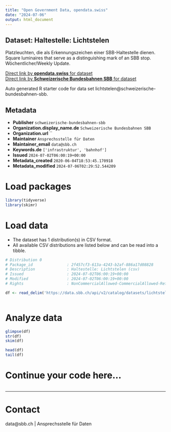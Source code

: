 ```yaml
---
title: "Open Government Data, opendata.swiss"
date: "2024-07-06"
output: html_document
---
```


## Dataset: Haltestelle: Lichtstelen

Platzleuchten, die als Erkennungszeichen einer SBB-Haltestelle dienen. Square luminaires that serve as a distinguishing mark of an SBB stop. Wöchentlicher/Weekly Update.

[Direct link by **opendata.swiss** for dataset](https://opendata.swiss/de/dataset/haltestelle-lichtstelen)<br>
[Direct link by **Schweizerische Bundesbahnen SBB** for dataset](https://data.sbb.ch/explore/dataset/lichtstelen/)

Auto generated R starter code for data set lichtstelen@schweizerische-bundesbahnen-sbb.

## Metadata

- **Publisher** `schweizerische-bundesbahnen-sbb`
- **Organization.display_name.de** `Schweizerische Bundesbahnen SBB`
- **Organization.url** ``
- **Maintainer** `Ansprechsstelle für Daten`
- **Maintainer_email** `data@sbb.ch`
- **Keywords.de** `['infrastruktur', 'bahnhof']`
- **Issued** `2024-07-02T06:00:19+00:00`
- **Metadata_created** `2020-06-04T18:53:45.170918`
- **Metadata_modified** `2024-07-06T02:29:52.544209`


# Load packages

```r

library(tidyverse)
library(skimr)

```

# Load data

-   The dataset has 1 distribution(s) in CSV format.
-   All available CSV distributions are listed below and can be read into a tibble.

```r

# Distribution 0
# Package_id               : 2f457cf3-613a-4243-b2af-886a17d08828
# Description              : Haltestelle: Lichtstelen (csv)
# Issued                   : 2024-07-02T06:00:19+00:00
# Modified                 : 2024-07-02T06:00:19+00:00
# Rights                   : NonCommercialAllowed-CommercialAllowed-ReferenceRequired

df <- read_delim('https://data.sbb.ch/api/v2/catalog/datasets/lichtstelen/exports/csv')



```

# Analyze data

```r

glimpse(df)
str(df)
skim(df)

head(df)
tail(df)

```

# Continue your code here...

```r

```

------------------------------------------------------------------------

# Contact

data@sbb.ch | Ansprechsstelle für Daten
